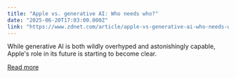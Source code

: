 ```yaml
---
title: "Apple vs. generative AI: Who needs who?"
date: "2025-06-20T17:03:00.000Z"
link: "https://www.zdnet.com/article/apple-vs-generative-ai-who-needs-who/"
---
```


While generative AI is both wildly overhyped and astonishingly capable, Apple's role in its future is starting to become clear.

[Read more](https://www.zdnet.com/article/apple-vs-generative-ai-who-needs-who/)
